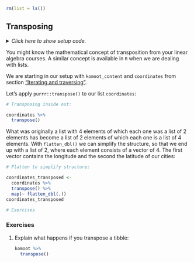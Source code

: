 ```r
rm(list = ls())
```


## Transposing {#transpose}

<details><summary>*Click here to show setup code.*</summary>
```r
### Transposing

```
```r
library(tidyverse)
library(here)

komoot <- readRDS(here("data/komoot.rds"))

komoot_content <-
  komoot %>%
  pull(content)

coordinates <-
  komoot_content %>%
  map(list("features", 1, "geometry", "coordinates"))
```
</details>

You might know the mathematical concept of transposition from your linear algebra courses.
A similar concept is available in `R` when we are dealing with lists.

We are starting in our setup with `komoot_content` and `coordinates` from section ["Iterating and traversing"](#komoot).

Let's apply `purrr::transpose()` to our list `coordinates`:

```r
# Transposing inside out:
```
```r
coordinates %>%
  transpose()
```

What was originally a list with 4 elements of which each one was a list of 2 elements has become a list of 2 elements of which each one is a list of 4 elements.
With `flatten_dbl()` we can simplify the structure, so that we end up with a list of 2, where each element consists of a vector of 4.
The first vector contains the longitude and the second the latitude of our cities:

```r
# Flatten to simplify structure:
```
```r
coordinates_transposed <-
  coordinates %>%
  transpose() %>%
  map(~ flatten_dbl(.))
coordinates_transposed
```


```r
# Exercises
```

### Exercises

1. Explain what happens if you transpose a tibble:

    ```r
    komoot %>%
      transpose()
    ```
